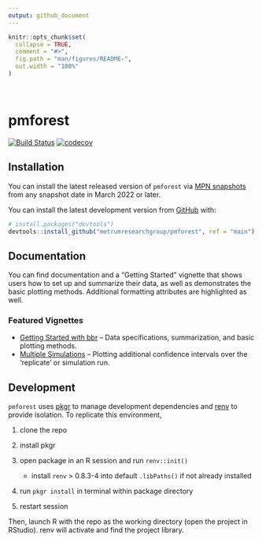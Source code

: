 ```yaml
---
output: github_document
---
```


<!-- README.md is generated from README.Rmd. Please edit that file -->

```r
knitr::opts_chunk$set(
  collapse = TRUE,
  comment = "#>",
  fig.path = "man/figures/README-",
  out.width = "100%"
)
```

<br>

# pmforest
<!-- # pmforest <a href='https:/metrumresearchgroup.github.io/pmforest'><img src='man/figures/logo.png' align="right" height="120" /></a> -->

<!-- badges: start -->
[![Build Status](https://github-drone.metrumrg.com/api/badges/metrumresearchgroup/pmforest/status.svg)](https://github-drone.metrumrg.com/metrumresearchgroup/pmforest)
[![codecov](https://codecov.io/gh/metrumresearchgroup/pmforest/branch/main/graph/badge.svg)](https://codecov.io/gh/metrumresearchgroup/pmforest)
<!-- badges: end -->



## Installation
You can install the latest released version of `pmforest` via [MPN snapshots](https://mpn.metworx.com/docs/snapshots/) from any snapshot date in March 2022 or later. 

You can install the latest development version from [GitHub](https://github.com/) with: 

``` r
# install.packages("devtools")
devtools::install_github("metrumresearchgroup/pmforest", ref = "main")
```

## Documentation

You can find documentation and a "Getting Started" vignette that shows users how to set up and summarize their data, as well as demonstrates the basic plotting methods. Additional formatting attributes are highlighted as well.


### Featured Vignettes

* [Getting Started with bbr](https://metrumresearchgroup.github.io/pmforest/articles/getting-started.html) -- Data specifications, summarization, and basic plotting methods.
* [Multiple Simulations](https://metrumresearchgroup.github.io/pmforest/articles/multiple-simulations.html) -- Plotting additional confidence intervals over the 'replicate' or simulation run.

## Development

`pmforest` uses [pkgr](https://github.com/metrumresearchgroup/pkgr) to manage 
development dependencies and [renv](https://rstudio.github.io/renv/) to provide 
isolation. To replicate this environment, 

1. clone the repo

2. install pkgr

3. open package in an R session and run `renv::init()` 
   - install `renv` > 0.8.3-4 into default `.libPaths()` if not already installed

3. run `pkgr install` in terminal within package directory

4. restart session

Then, launch R with the repo as the working directory (open the project in 
RStudio). renv will activate and find the project library.
